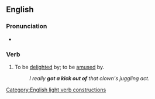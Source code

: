==English==

===Pronunciation===
* {{audio|en|en-au-get a kick out of.ogg|Audio (AU)}}

===Verb===
{{head|en|verb|head=[[get]] a [[kick]] [[out of]]}}

# {{lb|en|idiomatic}} To be [[delighted]] by; to be [[amused]] by.
#: ''I really '''got a kick out of''' that clown's juggling act.''
[[Category:English light verb constructions]]